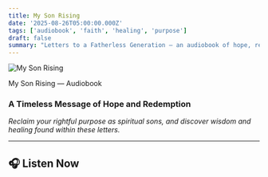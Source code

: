 ```yaml
---
title: My Son Rising
date: '2025-08-26T05:00:00.000Z'
tags: ['audiobook', 'faith', 'healing', 'purpose']
draft: false
summary: "Letters to a Fatherless Generation — an audiobook of hope, redemption, and spiritual healing."
---
```


<div style={{ textAlign: 'center', display: 'flex', flexDirection: 'column', alignItems: 'center' }}>
  <img 
    src="/images/msr_full.png" 
    alt="My Son Rising" 
    style={{ maxWidth: '100%' }}
  />
  <p>My Son Rising — Audiobook</p>
</div>

### A Timeless Message of Hope and Redemption

*Reclaim your rightful purpose as spiritual sons, and discover wisdom and healing found within these letters.*

---

## 🎧 Listen Now


<div style={{ display: 'flex', flexDirection: 'column', alignItems: 'center', marginTop: '1rem' }}>
  <AudioPlayer />
</div>
